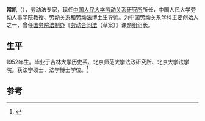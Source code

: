 '''常凯'''（{{bd|1952年|}}），劳动法专家，现任[[中国人民大学劳动关系研究所|中国人民大学劳动关系研究所]]所长，中国人民大学劳动人事学院教授、劳动关系和劳动法博土生导师。为中国劳动关系学科主要创始人之一，曾任[[国务院法制办|国务院法制办]]《[[劳动合同法|劳动合同法]]（草案）》课题组组长。

==生平==
1952年生。毕业于吉林大学历史系、北京师范大学法政研究所、北京大学法学院。获法学硕士、法学博士学位。<ref>{{Cite book|title=中国人力资源开发年鉴 2004|last=潘金云主编|first=|publisher=中国物资出版社|year=2005|isbn=7-5047-2417-3|location=北京|pages=800}}</ref>

==参考==
{{reflist}}